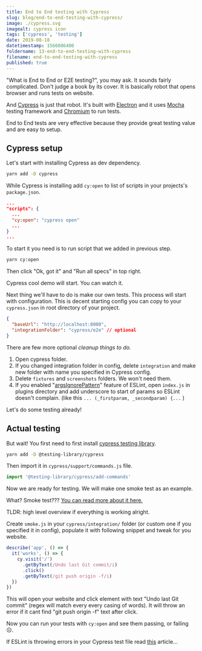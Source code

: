 ```yaml
---
title: End to End testing with Cypress
slug: blog/end-to-end-testing-with-cypress/
image: ./cypress.svg
imagealt: cypress icon
tags: ['cypress', 'testing']
date: 2019-08-18
datetimestamp: 1566086400
foldername: 13-end-to-end-testing-with-cypress
filename: end-to-end-testing-with-cypress
published: true
---
```


"What is End to End or E2E testing?", you may ask. It sounds fairly complicated. Don't judge a book by its cover. It is basically robot that opens browser and runs tests on website.

And [Cypress](https://www.cypress.io/) is just that robot. It's built with [Electron](https://electronjs.org/) and it uses [Mocha](https://mochajs.org/) testing framework and [Chromium](https://www.chromium.org/) to run tests.

End to End tests are very effective because they provide great testing value and are easy to setup.

## Cypress setup

Let's start with installing Cypress as dev dependency.

```bash
yarn add -D cypress
```

While Cypress is installing add `cy:open` to list of scripts in your projects's `package.json`.

```json
...
"scripts": {
  ...
  "cy:open": "cypress open"
  ...
}
...
```

To start it you need is to run script that we added in previous step.

```bash
yarn cy:open
```

Then click "Ok, got it" and "Run all specs" in top right.

Cypress cool demo will start. You can watch it.

Next thing we'll have to do is make our own tests. This process will start with configuration. This is decent starting config you can copy to your `cypress.json` in root directory of your project.

```json
{
  "baseUrl": "http://localhost:8000",
  "integrationFolder": "cypress/e2e" // optional
}
```

There are few more optional _cleanup things to do._

1. Open cypress folder.
2. If you changed integration folder in config, delete `integration` and make new folder with name you specified in Cypress config.
3. Delete `fixtures` and `screenshots` folders. We won't need them.
4. If you enabled "[argsIgnorePattern](https://eslint.org/docs/rules/no-unused-vars#argsignorepattern)" feature of ESLint, open `index.js` in plugins directory and add underscore to start of params so ESLint doesn't complain. (like this `... (_firstparam, _secondparam) {...` )

Let's do some testing already!

## Actual testing

But wait! You first need to first install [cypress testing library](https://www.npmjs.com/package/@testing-library/cypress).

```bash
yarn add -D @testing-library/cypress
```

Then import it in `cypress/support/commands.js` file.

```js
import '@testing-library/cypress/add-commands'
```

Now we are ready for testing. We will make one smoke test as an example.

What? Smoke test??? [You can read more about it here.](<https://en.wikipedia.org/wiki/Smoke_testing_(software)>)

TLDR: high level overview if everything is working alright.

Create `smoke.js` in your `cypress/integration/` folder (or custom one if you specified it in config), populate it with following snippet and tweak for you website.

```js
describe('app', () => {
  it('works', () => {
    cy.visit('/')
      .getByText(/Undo last Git commit/i)
      .click()
      .getByText(/git push origin -f/i)
  })
})
```

This will open your website and click element with text "Undo last Git commit" (regex will match every every casing of words). It will throw an error if it cant find "git push origin -f" text after click.

Now you can run your tests with `cy:open` and see them passing, or failing ☹️.

If ESLint is throwing errors in your Cypress test file read [this](https://bartol.dev/blog/fix-cypress-tests-eslint-errors) article...
